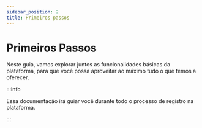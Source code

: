 ---
sidebar_position: 2
title: Primeiros passos
---

# Primeiros Passos

Neste guia, vamos explorar juntos as funcionalidades básicas da plataforma, para que você possa aproveitar ao máximo tudo o que temos a oferecer.

:::info

Essa documentação irá guiar você durante todo o processo de registro na plataforma.

:::

